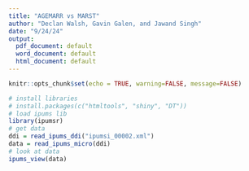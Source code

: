 ---
title: "AGEMARR vs MARST"
author: "Declan Walsh, Gavin Galen, and Jawand Singh"
date: "9/24/24"
output:
  pdf_document: default
  word_document: default
  html_document: default
---

```{r setup, include=FALSE}
knitr::opts_chunk$set(echo = TRUE, warning=FALSE, message=FALSE)
```

```{r}
# install libraries
# install.packages(c("htmltools", "shiny", "DT"))
# load ipums lib
library(ipumsr)
# get data
ddi = read_ipums_ddi("ipumsi_00002.xml")
data = read_ipums_micro(ddi)
# look at data
ipums_view(data)
```